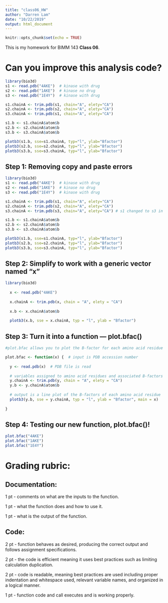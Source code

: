 ```yaml
---
title: "class06_HW"
author: "Darren Lam"
date: "10/22/2019"
output: html_document
---
```


```r
knitr::opts_chunk$set(echo = TRUE)
```

This is my homework for BIMM 143 **Class 06**.

# Can you improve this analysis code?
```r
library(bio3d)
s1 <- read.pdb("4AKE")  # kinase with drug
s2 <- read.pdb("1AKE")  # kinase no drug
s3 <- read.pdb("1E4Y")  # kinase with drug

s1.chainA <- trim.pdb(s1, chain="A", elety="CA")
s2.chainA <- trim.pdb(s2, chain="A", elety="CA")
s3.chainA <- trim.pdb(s1, chain="A", elety="CA")

s1.b <- s1.chainA$atom$b
s2.b <- s2.chainA$atom$b
s3.b <- s3.chainA$atom$b

plotb3(s1.b, sse=s1.chainA, typ="l", ylab="Bfactor")
plotb3(s2.b, sse=s2.chainA, typ="l", ylab="Bfactor")
plotb3(s3.b, sse=s3.chainA, typ="l", ylab="Bfactor")
```

## Step 1: Removing copy and paste errors
```r
library(bio3d)
s1 <- read.pdb("4AKE")  # kinase with drug
s2 <- read.pdb("1AKE")  # kinase no drug
s3 <- read.pdb("1E4Y")  # kinase with drug

s1.chainA <- trim.pdb(s1, chain="A", elety="CA")
s2.chainA <- trim.pdb(s2, chain="A", elety="CA")
s3.chainA <- trim.pdb(s3, chain="A", elety="CA") # s1 changed to s3 in argument

s1.b <- s1.chainA$atom$b
s2.b <- s2.chainA$atom$b
s3.b <- s3.chainA$atom$b

plotb3(s1.b, sse=s1.chainA, typ="l", ylab="Bfactor")
plotb3(s2.b, sse=s2.chainA, typ="l", ylab="Bfactor")
plotb3(s3.b, sse=s3.chainA, typ="l", ylab="Bfactor")
```

## Step 2: Simplify to work with a generic vector named “x”
```r
library(bio3d)
  
  x <- read.pdb("4AKE")
  
  x.chainA <- trim.pdb(x, chain = "A", elety = "CA")
  
  x.b <- x.chainA$atom$b
  
  plotb3(x.b, sse = x.chainA, typ = "l", ylab = "Bfactor")
```

## Step 3: Turn it into a function — plot.bfac()
```r
#plot.bfac allows you to plot the B-factor for each amino acid residue in a protein's A chain.

plot.bfac <- function(x) {  # input is PDB accession number
  
  y <- read.pdb(x)  # PDB file is read
  
  # variables assigned to amino acid residues and associated B-factors
  y.chainA <- trim.pdb(y, chain = "A", elety = "CA")
  y.b <- y.chainA$atom$b
  
  # output is a line plot of the B-factors of each amino acid residue
  plotb3(y.b, sse = y.chainA, typ = "l", ylab = "Bfactor", main = x)
  
}
```

## Step 4: Testing our new function, plot.bfac()!
```r
plot.bfac("4AKE")
plot.bfac("1AKE")
plot.bfac("1E4Y")
```

# Grading rubric:

## Documentation:
1 pt - comments on what are the inputs to the function. 

1 pt - what the function does and how to use it.

1 pt - what is the output of the function.

## Code:
2 pt - function behaves as desired, producing the correct output and follows assignment
specifications.

2 pt - the code is efficient meaning it uses best practices such as limiting calculation duplication.

2 pt - code is readable, meaning best practices are used including proper indentation and whitespace used, relevant variable names, and organized in a logical manner.

1 pt - function code and call executes and is working properly.
